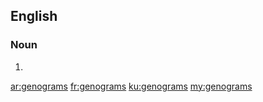 ==English==

===Noun===
{{head|en}}

# {{plural of|genogram}}

[[ar:genograms]]
[[fr:genograms]]
[[ku:genograms]]
[[my:genograms]]